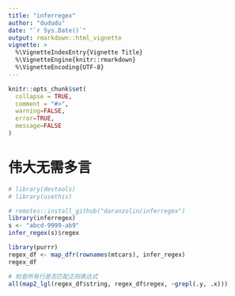 ```yaml
---
title: "inferregex"
author: "dududu"
date: "`r Sys.Date()`"
output: rmarkdown::html_vignette
vignette: >
  %\VignetteIndexEntry{Vignette Title}
  %\VignetteEngine{knitr::rmarkdown}
  %\VignetteEncoding{UTF-8}
---
```


```r
knitr::opts_chunk$set(
  collapse = TRUE,
  comment = "#>",
  warning=FALSE,
  error=TRUE,
  message=FALSE
)
```

# 伟大无需多言
```r
# library(devtools)
# library(usethis)
```
```r
# remotes::install_github("daranzolin/inferregex")
library(inferregex)
s <- "abcd-9999-ab9"
infer_regex(s)$regex
```
```r
library(purrr)
regex_df <- map_dfr(rownames(mtcars), infer_regex)
regex_df
```
```r
# 检查所有行是否匹配正则表达式
all(map2_lgl(regex_df$string, regex_df$regex, ~grepl(.y, .x)))
```







